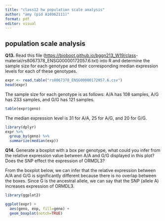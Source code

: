 ```yaml
---
title: "class12 hw population scale analysis"
author: "amy (pid A16962111)"
format: pdf
editor: visual
---
```


## population scale analysis

**Q13.** Read this file ([https://bioboot.github.io/bggn213_W19/class](https://bioboot.github.io/bggn213_W19/class-)-material/rs8067378_ENSG00000172057.6.txt) into R and determine the sample size for each genotype and their corresponding median expression levels for each of these genotypes.

```r
expr <- read.table("rs8067378_ENSG00000172057.6.csv")
head(expr)
```

The sample size for each genotype is as follows: A/A has 108 samples, A/G has 233 samples, and G/G has 121 samples.

```r
table(expr$geno)
```

The median expression level is 31 for A/A, 25 for A/G, and 20 for G/G.

```r
library(dplyr)
expr %>%
  group_by(geno) %>%
  summarize(median(exp))
```

**Q14.** Generate a boxplot with a box per genotype, what could you infer from the relative expression value between A/A and G/G displayed in this plot? Does the SNP effect the expression of ORMDL3?

From the boxplot below, we can infer that the relative expression between A/A and G/G is significantly different because there is no overlap between the boxes. Since G is the ancestral allele, we can say that the SNP (allele A) increases expression of ORMDL3.

```r
library(ggplot2)

ggplot(expr) +
  aes(geno, exp, fill=geno) +
  geom_boxplot(notch=TRUE)
```
